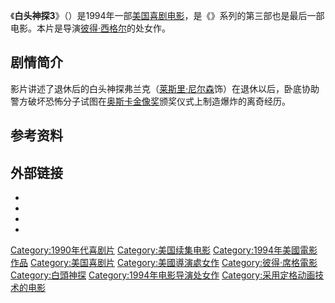 {{noteTA
|T=zh-tw:脫線總動員;zh-cn:白头神探3;
|G1=Show
|G2=Movie
|1=zh-tw:脫線總動員;zh-cn:白头神探3;
}}
{{Infobox film
| name = 白头神探3：最后的耻辱
| original_name = {{lang|en|''Naked Gun 33⅓: The Final Insult''}}
| image =
| caption = 
| director = [[彼得·西格尔|彼得·西格尔]]   
| producer = {{tsl|en|Robert K. Weiss|罗伯特·K·魏斯}}<br />[[大卫·萨克|大卫·萨克]]
| writer = {{tsl|en|Pat Proft|帕特·普罗夫特}}<br />大卫·萨克<br />罗伯特·罗卡什（Robert LoCash） 
| based_on = {{Based on|{{le|白頭神探 (電視劇)|Police Squad!|白頭神探}}|大卫·萨克<br />{{tsl|en|Jim Abrahams|吉姆·亚伯拉罕斯}}<br />{{tsl|en|Jerry Zucker (film director)|杰里·萨克}}}}
| starring = [[莱斯里·尼尔森|莱斯里·尼尔森]]<br />{{tsl|en|Priscilla Presley|普丽西拉·普雷斯利}}<br />[[乔治·肯尼迪|乔治·肯尼迪]]<br />[[O·J·辛普森|O·J·辛普森]]<br />[[佛瑞德·華德|佛瑞德·華德]]<br />{{tsl|en|Kathleen Freeman|凯瑟琳·弗里曼}}<br />[[安娜·妮可·史密斯|安娜·妮可·史密斯]]
| music = {{tsl|en|Ira Newborn|伊拉·纽伯}}
| cinematography = {{tsl|en|Robert M. Stevens|罗伯特·M·史蒂文斯}}
| editing = 詹姆斯·R·西蒙斯（James R. Symons）
| distributor = [[派拉蒙电影公司|派拉蒙电影公司]]
| released = {{Film date|1994|3|18}}
| runtime = 83 分钟
| country = 美国
| language = 英语
| budget = 3000萬美元
| gross = 5113萬美元<ref>[http://www.boxofficemojo.com/movies/?id=nakedgun3.htm boxofficemojo.com]</ref>
| preceded_by = 《[[站在子彈上的男人|站在子彈上的男人]]》
| followed_by = 
| cn_name = 白头神探3
| hk_name = 白頭神探：終極侮辱
| tw_name = 脫線總動員
}}
《'''白头神探3'''》（{{lang-en|''Naked Gun 33⅓: The Final Insult''}}）是1994年一部[[美国|美国]][[喜剧电影|喜剧电影]]，是《{{le|白頭神探系列電影|The Naked Gun|白頭神探}}》系列的第三部也是最后一部电影。本片是导演[[彼得·西格尔|彼得·西格尔]]的处女作。

==剧情简介==
影片讲述了退休后的白头神探弗兰克（[[莱斯里·尼尔森|莱斯里·尼尔森]]饰）在退休以后，卧底协助警方破坏恐怖分子试图在[[奥斯卡金像奖|奥斯卡金像奖]]颁奖仪式上制造爆炸的离奇经历。

==参考资料==
{{reflist}}

==外部链接==

* {{IMDb title|0110622}}
* {{mojo title|nakedgun3}}
* {{Allmovie title|131175}}
* {{Rotten-tomatoes|naked_gun_33_13_the_final_insult}}

{{白頭神探}}
{{Peter Segal}}
{{DEFAULTSORT:Naked Gun 33⅓: The Final Insult}}
[[Category:1990年代喜剧片|Category:1990年代喜剧片]]
[[Category:美国续集电影|Category:美国续集电影]]
[[Category:1994年美國電影作品|Category:1994年美國電影作品]]
[[Category:美国喜剧片|Category:美国喜剧片]]
[[Category:美國導演處女作|Category:美國導演處女作]]
[[Category:彼得·席格電影|Category:彼得·席格電影]]
[[Category:白頭神探|Category:白頭神探]]
[[Category:1994年电影导演处女作|Category:1994年电影导演处女作]]
[[Category:采用定格动画技术的电影|Category:采用定格动画技术的电影]]